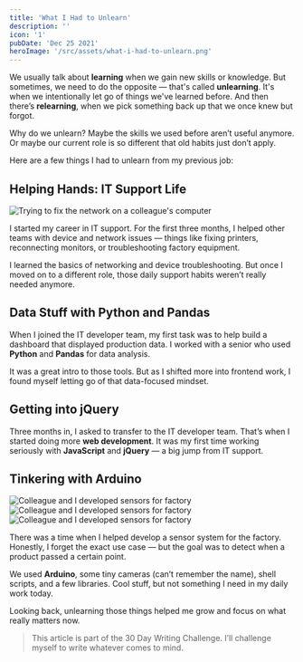 ```yaml
---
title: 'What I Had to Unlearn'
description: ''
icon: '1'
pubDate: 'Dec 25 2021'
heroImage: '/src/assets/what-i-had-to-unlearn.png'
---
```



We usually talk about **learning** when we gain new skills or knowledge. But sometimes, we need to do the opposite — that's called **unlearning**. It's when we intentionally let go of things we've learned before. And then there’s **relearning**, when we pick something back up that we once knew but forgot.

Why do we unlearn? Maybe the skills we used before aren’t useful anymore. Or maybe our current role is so different that old habits just don’t apply.

Here are a few things I had to unlearn from my previous job:

## Helping Hands: IT Support Life

<img src={supportImage.src} alt="Trying to fix the network on a colleague's computer" />

I started my career in IT support. For the first three months, I helped other teams with device and network issues — things like fixing printers, reconnecting monitors, or troubleshooting factory equipment.

I learned the basics of networking and device troubleshooting. But once I moved on to a different role, those daily support habits weren’t really needed anymore.

## Data Stuff with Python and Pandas

When I joined the IT developer team, my first task was to help build a dashboard that displayed production data. I worked with a senior who used **Python** and **Pandas** for data analysis.

It was a great intro to those tools. But as I shifted more into frontend work, I found myself letting go of that data-focused mindset.

## Getting into jQuery

Three months in, I asked to transfer to the IT developer team. That’s when I started doing more **web development**. It was my first time working seriously with **JavaScript** and **jQuery** — a big jump from IT support.

## Tinkering with Arduino

<img src={arduinoImage1.src} alt="Colleague and I developed sensors for factory" />
<img src={arduinoImage2.src} alt="Colleague and I developed sensors for factory" />
<img src={arduinoImage3.src} alt="Colleague and I developed sensors for factory" />

There was a time when I helped develop a sensor system for the factory. Honestly, I forget the exact use case — but the goal was to detect when a product passed a certain point.

We used **Arduino**, some tiny cameras (can’t remember the name), shell scripts, and a few libraries. Cool stuff, but not something I need in my daily work today.

Looking back, unlearning those things helped me grow and focus on what really matters now.

> This article is part of the 30 Day Writing Challenge. I’ll challenge myself to write whatever comes to mind.
